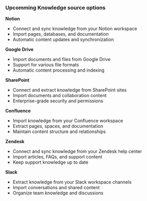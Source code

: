 

### Upcomming Knowledge source options

**Notion**

- Connect and sync knowledge from your Notion workspace
- Import pages, databases, and documentation
- Automatic content updates and synchronization

**Google Drive**

- Import documents and files from Google Drive
- Support for various file formats
- Automatic content processing and indexing

**SharePoint**

- Connect and extract knowledge from SharePoint sites
- Import documents and collaboration content
- Enterprise-grade security and permissions

**Confluence**

- Import knowledge from your Confluence workspace
- Extract pages, spaces, and documentation
- Maintain content structure and relationships

**Zendesk**

- Connect and sync knowledge from your Zendesk help center
- Import articles, FAQs, and support content
- Keep support knowledge up to date

**Slack**

- Extract knowledge from your Slack workspace channels
- Import conversations and shared content
- Organize team knowledge and discussions
